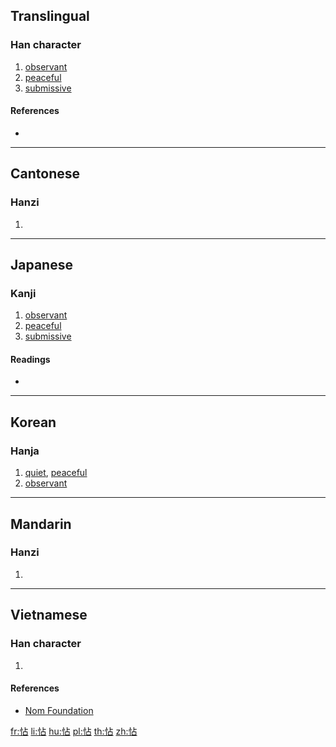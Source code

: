 {{character info/new}}
==Translingual==

===Han character===
{{Han char|rn=61|rad=心|as=05|sn=8|four=91060|canj=PYR|ids=⿰忄占}}

# [[observant]]
# [[peaceful]]
# [[submissive]]

====References====
* {{Han ref|kx=0380.190|dkj=10451|dj=0708.190|hdz=42284.110|uh=6017|ud=24599|bh=CCA3|bd=52387}}

----

==Cantonese==

===Hanzi===
{{yue-hanzi|jyut=tip3|y=tip3}}

# {{defn|lang=yue|sort=心05}}

----

==Japanese==

===Kanji===
{{ja-kanji|grade=|rs=心05}}

# [[observant]]
# [[peaceful]]
# [[submissive]]

====Readings====
* {{ja-readings|on=[[ちょう]] (chō), [[てん]] (ten), [[せん]] (sen)|kun=[[おだやか]] (odayaka), [[したがう]] (shitagau)}}

----

==Korean==

===Hanja===
{{ko-hanja|hangeul=첩|eumhun=|rv=cheop|mr=ch'ŏp|y=chep}}

# [[quiet]], [[peaceful]]
# [[observant]]

----

==Mandarin==

===Hanzi===
{{cmn-hanzi|pin=[[tiē]] ([[tie1]])|wg=t'ieh<sup>1</sup>}}

# {{defn|lang=cmn|sort=心05}}

----

==Vietnamese==

===Han character===
{{vi-readings|rs=心05|hanviet=điếm}}

# {{defn|lang=vi|sort=心05}}

====References====
* [http://nomfoundation.org/common/nom_details.php?codepoint=6017 Nom Foundation]

[[fr:怗]]
[[li:怗]]
[[hu:怗]]
[[pl:怗]]
[[th:怗]]
[[zh:怗]]